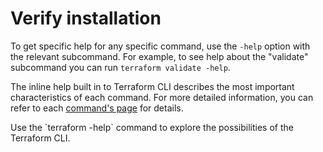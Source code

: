 # Verify installation

To get specific help for any specific command, use the `-help` option with the relevant subcommand. For example, to see help about the "validate" subcommand you can run `terraform validate -help`.

The inline help built in to Terraform CLI describes the most important characteristics of each command. For more detailed information, you can refer to each [command's page](https://developer.hashicorp.com/terraform/cli/commands) for details.

<Task id="installation/verify_installation">
  <Instructions>
    Use the `terraform -help` command to explore the possibilities of the Terraform CLI.
  </Instructions>
  <Conditions>
    <Condition 
      id="help_command" 
      target="vscode.container.jumppad.dev"
      description="Use the terraform -help command" 
    />
  </Conditions>
</Task>